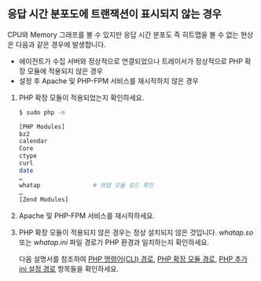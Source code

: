 ## 응답 시간 분포도에 트랜잭션이 표시되지 않는 경우

CPU와 Memory 그래프를 볼 수 있지만 응답 시간 분포도 즉 히트맵을 볼 수 없는 현상은 다음과 같은 경우에 발생합니다. 

* 에이전트가 수집 서버와 정상적으로 연결되었으나 트레이서가 정상적으로 PHP 확장 모듈에 적용되지 않은 경우
* 설정 후 Apache 및 PHP-FPM 서비스를 재시작하지 않은 경우

1.  PHP 확장 모듈이 적용되었는지 확인하세요.

    ```bash
    $ sudo php -m

    [PHP Modules]
    bz2
    calendar
    Core
    ctype
    curl
    date
    …
    whatap               # 와탭 모듈 로드 확인
    …
    [Zend Modules]
    ```

1. Apache 및 PHP-FPM 서비스를 재시작하세요.

1. PHP 확장 모듈이 적용되지 않은 경우는 정상 설치되지 않은 것입니다. *whatap.so* 또는 *whatap.ini* 파일 경로가 PHP 환경과 일치하는지 확인하세요.

    다음 설명서를 참조하여 [PHP 명령어(CLI) 경로](#check-php-cli-path), [PHP 확장 모듈 경로](#check-php-extension-module), [PHP 추가 ini 설정 경로](#php-ini-path) 항목들을 확인하세요.